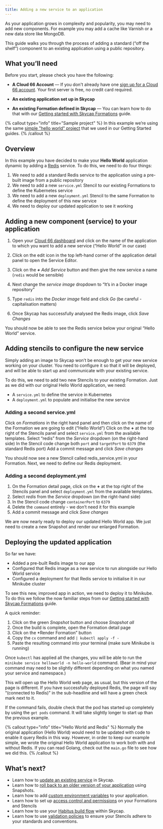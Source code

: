 ```yaml
---
title: Adding a new service to an application
---
```


As your application grows in complexity and popularity, you may need to add new components. For example you may add a cache like Varnish or a new data store like MongoDB. 

This guide walks you through the process of adding a standard (“off the shelf”) component to an existing application using a public repository.

## What you’ll need

Before you start, please check you have the following:

* **A Cloud 66 Account** &mdash; If you don't already have one [sign up for a Cloud 66 account](https://app.cloud66.com/users/sign_up). Your first server is free, no credit card required.

* **An existing application set up in Skycap**

* **An existing Formation defined in Skycap** &mdash; You can learn how to do that with our [Getting started with Skycap Formations](/docs/skycap/using-formations) guide.

{% callout type="info" title="Sample project" %}
In this example we’re using the same [simple "hello world" project](https://github.com/cloud66-samples/helloworld.git) that we used in our Getting Started guides. 
{% /callout %}

## Overview

In this example you have decided to make your **Hello World** application dynamic by adding a [Redis](https://redis.io/) service. To do this, we need to do four things:

1. We need to add a standard Redis service to the application using a pre-built image from a public repository
2. We need to add a new `service.yml` Stencil to our existing Formations to define the Kubernetes service
3. We need to add a new `deployment.yml` Stencil to the same Formation to define the deployment of this new service
4. We need to deploy our updated application to see it working

## Adding a new component (service) to your application

1. Open your [Cloud 66 dashboard](https://app.cloud66.com/dashboard) and click on the name of the application to which you want to add a new service (“Hello World” in our case) 

2. Click on the edit icon in the top left-hand corner of the application detail panel to open the Service Editor.

3. Click on the ***+** Add Service* button and then give the new service a name (`redis` would be sensible) 

4. Next change the *service image* dropdown to “It’s in a Docker image repository”

5. Type `redis` into the *Docker image* field and click *Go* (be careful - capitalisation matters)

6. Once Skycap has successfully analysed the Redis image, click *Save Changes* 

You should now be able to see the Redis service below your original “Hello World” service.

## Adding stencils to configure the new service

Simply adding an image to Skycap won’t be enough to get your new service working on your cluster. You need to configure it so that it will be deployed, and will be able to start up and communicate with your existing service.

To do this, we need to add two new Stencils to your existing Formation. Just as we did with our original Hello World application, we need:

* A `service.yml` to define the service in Kubernetes
* A `deployment.yml` to populate and initialise the new service 

### Adding a second service.yml

Click on *Formations* in the right hand panel and then click on the name of the Formation we are going to edit (“Hello World”)
Click on the **+** at the top right of the Stencils panel and select `service.yml` from the available templates.
Select “redis” from the *Service* dropdown (on the right-hand side)
In the Stencil code change both `port` and `targetPort` to `6379` (the standard Redis port)
Add a commit message and click *Save changes*

You should now see a new Stencil called redis_service.yml in your Formation. Next, we need to define our Redis deployment.

### Adding a second deployment.yml

1. On the Formation detail page, click on the **+** at the top right of the Stencils panel and select `deployment.yml` from the available templates.
2. Select *redis* from the *Service* dropdown (on the right-hand side)
3. In the Stencil code change `containerPort` to `6379` 
4. Delete the `command` entirely - we don’t need it for this example
5. Add a commit message and click *Save changes*

We are now nearly ready to deploy our updated Hello World app. We just need to create a new Snapshot and render our enlarged Formation.

## Deploying the updated application

So far we have:

* Added a pre-built Redis image to our app
* Configured that Redis image as a new service to run alongside our Hello World service
* Configured a deployment for that Redis service to initialise it in our Minikube cluster

To see this new, improved app in action, we need to deploy it to Minikube. To do this we follow the now familiar steps from our [Getting started with Skycap Formations](/docs/skycap/using-formations#deploying-it-all-to-your-cluster) guide.

A quick reminder:

1. Click on the green *Snapshot* button and choose *Snapshot all*
2. Once the build is complete, open the Formation detail page
3. Click on the *Render Formation” button
4. Copy the `cx` command and add `| kubectl apply -f -`
5. Paste the resulting command into your terminal (make sure Minikube is running)

Once `kubectl` has applied all the changes, you will be able to run the `minikube service helloworld -n hello-world` command. (Bear in mind your command may need to be slightly different depending on what you named your service and namespace.)

This will open up the Hello World web page, as usual, but this version of the page is different. If you have successfully deployed Redis, the page will say “(connected to Redis)” in the sub-headline and will have a green check mark next to it. 

If the command fails, double check that the pod has started up completely by using the `get pods` command. It will take slightly longer to start up than the previous example.

{% callout type="info" title="Hello World and Redis" %}
 Normally the original application (Hello World) would need to be updated with code to enable it query Redis in this way. However, in order to keep our example simple, we wrote the original Hello World application to work both with and without Redis. If you can read Golang, check out the `main.go` file to see how we did this. 
{% /callout %}

## What’s next?

* Learn how to [update an existing service](/docs/skycap/updating-an-existing-service) in Skycap.
* Learn how to [roll back to an older version of your application](/docs/skycap/rolling-back-using-snapshots) using Snapshots.
* Learn how to add [custom environment variables](/docs/skycap/setting-environment-variables) to your application.
* Learn how to set up [access control and permissions](/docs/skycap/setting-up-access-control) on your Formations and Stencils
* Learn how to use your [Habitus build flow](/docs/skycap/using-habitus-with-skycap) within Skycap.
* Learn how to use [validation policies](/docs/skycap/using-validation-policies) to ensure your Stencils adhere to your standards and conventions. 